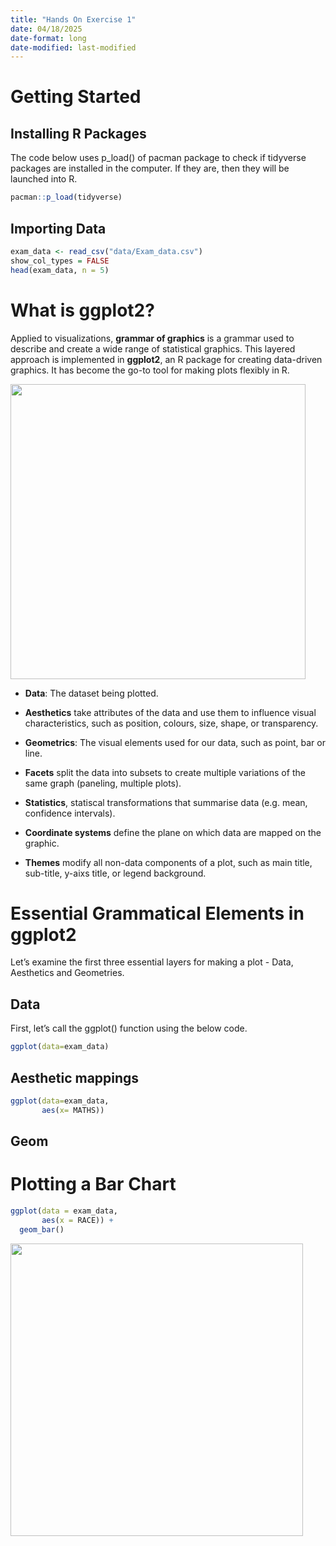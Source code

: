 ```yaml
---
title: "Hands On Exercise 1"
date: 04/18/2025
date-format: long
date-modified: last-modified
---
```


# Getting Started

## Installing R Packages

The code below uses p_load() of pacman package to check if tidyverse packages are installed in the computer. If they are, then they will be launched into R.

```r
pacman::p_load(tidyverse)

```

## Importing Data

```r
exam_data <- read_csv("data/Exam_data.csv")
show_col_types = FALSE
head(exam_data, n = 5)

```

# What is ggplot2?

Applied to visualizations, **grammar of graphics** is a grammar used to describe and create a wide range of statistical graphics. This layered approach is implemented in **ggplot2**, an R package for creating data-driven graphics. It has become the go-to tool for making plots flexibly in R.

![](images/clipboard-950964217.png){fig-align="center" width="472"}

-   **Data**: The dataset being plotted.

-   **Aesthetics** take attributes of the data and use them to influence visual characteristics, such as position, colours, size, shape, or transparency.

-   **Geometrics**: The visual elements used for our data, such as point, bar or line.

-   **Facets** split the data into subsets to create multiple variations of the same graph (paneling, multiple plots).

-   **Statistics**, statiscal transformations that summarise data (e.g. mean, confidence intervals).

-   **Coordinate systems** define the plane on which data are mapped on the graphic.

-   **Themes** modify all non-data components of a plot, such as main title, sub-title, y-aixs title, or legend background.

# **Essential Grammatical Elements in ggplot2**

Let's examine the first three essential layers for making a plot - Data, Aesthetics and Geometries.

## **Data**

First, let's call the ggplot() function using the below code.

```r
ggplot(data=exam_data)
```

## Aesthetic mappings

```r
ggplot(data=exam_data, 
       aes(x= MATHS))
```

## Geom

# Plotting a Bar Chart

```r
ggplot(data = exam_data,
       aes(x = RACE)) + 
  geom_bar()

```

![](images/clipboard-950964217.png){width="468"}
